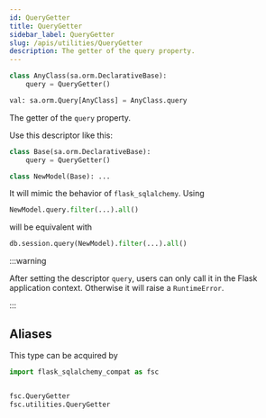 ```yaml
---
id: QueryGetter
title: QueryGetter
sidebar_label: QueryGetter
slug: /apis/utilities/QueryGetter
description: The getter of the query property.
---
```



<APITopBar type="class" isDescriptor={true} source="utilities.QueryGetter" />

```python
class AnyClass(sa.orm.DeclarativeBase):
    query = QueryGetter()

val: sa.orm.Query[AnyClass] = AnyClass.query
```

The getter of the `query` property.

Use this descriptor like this:

```python
class Base(sa.orm.DeclarativeBase):
    query = QueryGetter()

class NewModel(Base): ...
```

It will mimic the behavior of `flask_sqlalchemy`. Using

```python
NewModel.query.filter(...).all()
```

will be equivalent with

```python
db.session.query(NewModel).filter(...).all()
```

:::warning

After setting the descriptor `query`, users can only call it in the Flask application
context. Otherwise it will raise a `RuntimeError`.

:::

## Aliases

This type can be acquired by

```python
import flask_sqlalchemy_compat as fsc


fsc.QueryGetter
fsc.utilities.QueryGetter
```
